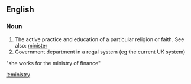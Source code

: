 ==English==

===Noun===
#The active practice and education of a particular religion or faith.  See also: [[minister]]
#Government department in a regal system (eg the current UK system)
"she works for the ministry of finance"

[[it:ministry]]